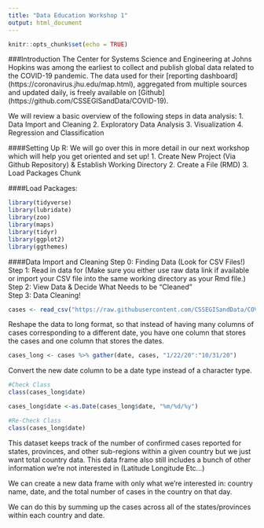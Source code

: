 ```yaml
---
title: "Data Education Workshop 1"
output: html_document
---
```


```r
knitr::opts_chunk$set(echo = TRUE)
```

###Introduction
The Center for Systems Science and Engineering at Johns Hopkins was among the earliest to collect and publish global data related to the COVID-19 pandemic. The data used for their [reporting dashboard] (https://coronavirus.jhu.edu/map.html), aggregated from multiple sources and updated daily, is freely available on [Github] (https://github.com/CSSEGISandData/COVID-19). 

We will review a basic overview of the following steps in data analysis: 
1. Data Import and Cleaning
2. Exploratory Data Analysis 
3. Visualization 
4. Regression and Classification

####Setting Up R: 
We will go over this in more detail in our next workshop which will help you get oriented and set up! 
1. Create New Project (Via Github Repository) & Establish Working Directory 
2. Create a File (RMD)
3. Load Packages Chunk

####Load Packages:
```r
library(tidyverse)
library(lubridate)
library(zoo)
library(maps)
library(tidyr)
library(ggplot2)
library(ggthemes)
```

####Data Import and Cleaning
Step 0: Finding Data (Look for CSV Files!) 
Step 1: Read in data for  (Make sure you either use raw data link if available or import your CSV file into the same working directory as your Rmd file.) 
Step 2: View Data & Decide What Needs to be "Cleaned"  
Step 3: Data Cleaning! 

```r
cases <- read_csv("https://raw.githubusercontent.com/CSSEGISandData/COVID-19/master/csse_covid_19_data/csse_covid_19_time_series/time_series_covid19_confirmed_global.csv")
``` 

Reshape the data to long format, so that instead of having many columns of cases corresponding to a different date, you have one column that stores the cases and one column that stores the dates. 

```r
cases_long <- cases %>% gather(date, cases, "1/22/20":"10/31/20") 
```

Convert the new date column to be a date type instead of a character type. 

```r
#Check Class
class(cases_long$date)

cases_long$date <-as.Date(cases_long$date, "%m/%d/%y")

#Re-Check Class
class(cases_long$date)
```

This dataset keeps track of the number of confirmed cases reported for states, provinces, and other sub-regions within a given country but we just want total country data. This data frame also still includes a bunch of other information we're not interested in (Latitude Longitude Etc...) 

We can create a new data frame with only what we're interested in: country name, date, and the total number of cases in the country on that day. 

We can do this by summing up the cases across all of the states/provinces within each country and date.

```r


```

